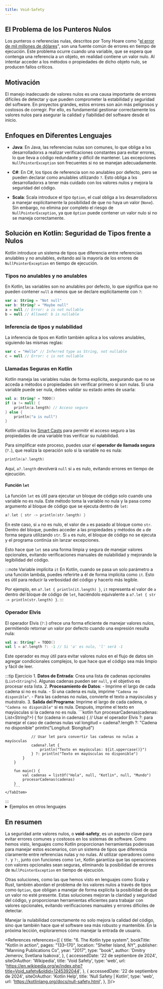 ```yaml
---
title: Void-Safety
---
```


<ReadingTime />


## El Problema de los Punteros Nulos

Los punteros o referencias nulas, descritos por Tony Hoare como "[el error de mil millones de dólares](https://www.infoq.com/presentations/Null-References-The-Billion-Dollar-Mistake-Tony-Hoare/)", son una fuente común de errores en tiempo de ejecución. Este problema ocurre cuando una variable, que se espera que contenga una referencia a un objeto, en realidad contiene un valor nulo. Al intentar acceder a los métodos o propiedades de dicho objeto nulo, se producen fallos críticos.

## Motivación

El manejo inadecuado de valores nulos es una causa importante de errores difíciles de detectar y que pueden comprometer la estabilidad y seguridad del software. En proyectos grandes, estos errores son aún más peligrosos y costosos de corregir. Por ello, es fundamental gestionar correctamente los valores nulos para asegurar la calidad y fiabilidad del software desde el inicio.

## Enfoques en Diferentes Lenguajes

- **Java**: En Java, las referencias nulas son comunes, lo que obliga a lxs desarrolladorxs a realizar verificaciones constantes para evitar errores, lo que lleva a código redundante y difícil de mantener. Las excepciones `NullPointerException` son frecuentes si no se manejan adecuadamente.

- **C#**: En C#, los tipos de referencia son no anulables por defecto, pero se pueden declarar como anulables utilizando `?`. Esto obliga a lxs desarrolladorxs a tener más cuidado con los valores nulos y mejora la seguridad del código.

- **Scala**: Scala introduce el tipo `Option`, el cual obliga a lxs desarrolladorxs a manejar explícitamente la posibilidad de que no haya un valor (`None`). Sin embargo, no elimina por completo el riesgo de `NullPointerException`, ya que `Option` puede contener un valor nulo si no se maneja correctamente.

## Solución en Kotlin: Seguridad de Tipos frente a Nulos

Kotlin introduce un sistema de tipos que diferencia entre referencias anulables y no anulables, evitando así la mayoría de los errores de `NullPointerException` en tiempo de ejecución.

### Tipos no anulables y no anulables

En Kotlin, las variables son no anulables por defecto, lo que significa que no pueden contener `null` a menos que se declare explícitamente con `?`:

```kotlin
var a: String = "Not null"
var b: String? = "Maybe null"
a = null // Error: a is not nullable
b = null // Allowed: b is nullable
```

### Inferencia de tipos y nulabilidad

La inferencia de tipos en Kotlin también aplica a los valores anulables, siguiendo las mismas reglas:

```kotlin
var c = "Hello" // Inferred type as String, not nullable
c = null // Error: c is not nullable
```

### Llamadas Seguras en Kotlin

Kotlin maneja las variables nulas de forma explícita, asegurando que no se acceda a métodos o propiedades sin verificar primero si son nulas. Si una variable puede ser nula, debes validar su estado antes de usarla:

```kotlin
val a: String? = TODO()
if (a != null) {
    println(a.length) // Acceso seguro
} else {
    println("a is null")
}
```

Kotlin utiliza los [Smart Casts](https://kotlinlang.org/docs/typecasts.html#smart-casts) para permitir el acceso seguro a las propiedades de una variable tras verificar su nulabilidad.

Para simplificar este proceso, puedes usar el **operador de llamada segura** (`?.`), que realiza la operación solo si la variable no es nula:

```kotlin
println(a?.length)
```

Aquí, `a?.length` devolverá `null` si `a` es nulo, evitando errores en tiempo de ejecución.

#### Función `let`

La función `let` es útil para ejecutar un bloque de código solo cuando una variable no es nula. Este método toma la variable no nula y la pasa como argumento al bloque de código que se ejecuta dentro de `let`:

```kotlin
a?.let { str -> println(str.length) }
```

En este caso, si `a` no es nulo, el valor de `a` es pasado al bloque como `str`. Dentro del bloque, puedes acceder a las propiedades y métodos de `a` de forma segura utilizando `str`. Si `a` es nulo, el bloque de código no se ejecuta y el programa continúa sin lanzar excepciones.

Esto hace que `let` sea una forma limpia y segura de manejar valores opcionales, evitando verificaciones manuales de nulabilidad y mejorando la legibilidad del código.

:::note Variable implícita `it`
En Kotlin, cuando se pasa un solo parámetro a una función lambda, puedes referirte a él de forma implícita como `it`. Esto es útil para reducir la verbosidad del código y hacerlo más legible.

Por ejemplo, en `a?.let { println(it.length) }`, `it` representa el valor de `a` dentro del bloque de código de `let`, haciéndolo equivalente a `a?.let { str -> println(str.length) }`.
:::

### Operador Elvis

El operador Elvis (`?:`) ofrece una forma eficiente de manejar valores nulos, permitiendo retornar un valor por defecto cuando una expresión resulta nula:

```kotlin
val a: String? = TODO()
val l = a?.length ?: -1 // Si 'a' es nulo, 'l' será -1
```

Este operador es muy útil para evitar valores nulos en el flujo de datos sin agregar condicionales complejos, lo que hace que el código sea más limpio y fácil de leer.

:::tip Ejercicio
<Tabs>
    <TabItem value="Enunciado" label="Enunciado">
        1. **Datos de Entrada**: Crea una lista de cadenas opcionales (`List<String?>`). Algunas cadenas pueden ser `null`, y el objetivo es procesar esta lista.
        2. **Procesamiento de Datos**:
            - Imprime el largo de cada cadena si no es nula.
            - Si una cadena es nula, imprime `"Cadena no disponible"`.
            - Para las cadenas no nulas, convierte el texto a mayúsculas y muéstralo.
        3. **Salida del Programa**: Imprime el largo de cada cadena, o `"Cadena no disponible"` si es nula. Después, imprime el texto en mayúsculas si la cadena no es nula.
    </TabItem>
    <TabItem value="Solución" label="Solución">
        ```kotlin
        fun procesarCadenas(cadenas: List<String?>) {
            for (cadena in cadenas) {
                // Usar el operador Elvis ?: para manejar el caso de cadenas nulas
                val longitud = cadena?.length ?: "Cadena no disponible"
                println("Longitud: $longitud")

                // Usar let para convertir las cadenas no nulas a mayúsculas
                cadena?.let {
                    println("Texto en mayúsculas: ${it.uppercase()}")
                } ?: println("Texto en mayúsculas no disponible")
            }
        }

        fun main() {
            val cadenas = listOf("Hola", null, "Kotlin", null, "Mundo")
            procesarCadenas(cadenas)
        }
        ```
    </TabItem>
</Tabs>
:::

<details>
    <summary>Ejemplos en otros lenguajes</summary>
    ## Ejemplos en Otros Lenguajes

    ### Scala

    Utiliza `Option`, `map`, y `foreach` para trabajar con valores opcionales de forma funcional, similar a cómo Kotlin usa `?.let`.

    ```scala
    val cadenas = List(Some("Hola"), None, Some("Scala"), None, Some("Mundo"))

    cadenas.foreach { cadena =>
        val longitud = cadena.map(_.length).getOrElse("Cadena no disponible")
        println(s"Longitud: $longitud")

        cadena.map(_.toUpperCase).foreach { texto =>
            println(s"Texto en mayúsculas: $texto")
        }
    }
    ```

    Aquí, `map` se utiliza para transformar los valores opcionales y `getOrElse` para proporcionar un valor predeterminado en caso de `None`. `foreach` se usa para imprimir el resultado cuando el valor está presente.

    ### Rust

    En **Rust**, puedes usar `map` y `and_then` (equivalente a `flatMap`) para trabajar con valores de tipo `Option`.

    ```rust
    let cadenas: Vec<Option<&str>> = vec![
        Some("Hola"),
        None,
        Some("Rust"),
        None,
        Some("Mundo"),
    ];

    for cadena in cadenas {
        let longitud = cadena.map(|texto| texto.len()).unwrap_or_else(|| {
            println!("Longitud: Cadena no disponible");
            return 0;
        });

        if longitud > 0 {
            println!("Longitud: {}", longitud);
        }

        cadena.map(|texto| texto.to_uppercase())
            .map(|texto| println!("Texto en mayúsculas: {}", texto))
            .unwrap_or_else(|| println!("Texto en mayúsculas no disponible"));
    }
    ```

    En este ejemplo, `map` transforma los valores cuando están presentes, y `unwrap_or_else` proporciona un valor predeterminado o ejecuta un bloque en caso de `None`. `and_then` (alias `flatMap`) no es necesario en este caso, ya que `map` es suficiente para las transformaciones simples.

    ### TypeScript

    Aunque **TypeScript** no tiene un manejo explícito de `null` como Kotlin o Scala, puedes usar validaciones similares con `?.` y el operador `??`.

    ```typescript
    const cadenas: (string | null)[] = ["Hola", null, "TypeScript", null, "Mundo"];

    cadenas.forEach(cadena => {
        const longitud = cadena?.length ?? "Cadena no disponible";
        console.log(`Longitud: ${longitud}`);

        cadena?.toUpperCase
            ? console.log(`Texto en mayúsculas: ${cadena.toUpperCase()}`)
            : console.log("Texto en mayúsculas no disponible");
    });
    ```
    ### Swift

    En **Swift**, puedes usar `Optional` y `map` para trabajar con valores opcionales de manera segura, similar a `let` en Kotlin.

    ```swift
    let cadenas: [String?] = ["Hola", nil, "Swift", nil, "Mundo"]

    for cadena in cadenas {
        let longitud = cadena?.count ?? "Cadena no disponible"
        print("Longitud: \(longitud)")

        cadena.map { texto in
            print("Texto en mayúsculas: \(texto.uppercased())")
        } ?? print("Texto en mayúsculas no disponible")
    }
    ```

    ### Elixir

    En **Elixir**, se puede usar `case` y `with` para manejar valores que podrían ser nulos o `nil`.

    ```elixir
    cadenas = ["Hola", nil, "Elixir", nil, "Mundo"]

    for cadena <- cadenas do
        longitud =
            case cadena do
                nil -> "Cadena no disponible"
                _ -> String.length(cadena)
            end

        IO.puts("Longitud: #{longitud}")

        case cadena do
            nil -> IO.puts("Texto en mayúsculas no disponible")
            _ -> IO.puts("Texto en mayúsculas: #{String.upcase(cadena)}")
        end
    end
    ```
</details>

## En resumen

La seguridad ante valores nulos, o **void-safety**, es un aspecto clave para evitar errores comunes y costosos en los sistemas de software. Como hemos visto, lenguajes como Kotlin proporcionan herramientas poderosas para manejar estos escenarios, con un sistema de tipos que diferencia claramente entre referencias nulas y no nulas. Al utilizar operadores como `?.` y `?:`, junto con funciones como `let`, Kotlin garantiza que las operaciones con valores opcionales sean seguras, eliminando la posibilidad de errores de `NullPointerException` en tiempo de ejecución.

Otras soluciones, como las que hemos visto en lenguajes como Scala y Rust, también abordan el problema de los valores nulos a través de tipos como `Option`, que obligan a manejar de forma explícita la posibilidad de que un valor no esté presente. Estas soluciones mejoran la claridad y seguridad del código, y proporcionan herramientas eficientes para trabajar con valores opcionales, evitando verificaciones manuales y errores difíciles de detectar.

Manejar la nulabilidad correctamente no solo mejora la calidad del código, sino que también hace que el software sea más robusto y mantenible. En la próxima lección, exploraremos cómo manejar la entrada de usuario.

<References references={[
    {
        title: "6. The Kotlin type system",
        bookTitle: "Kotlin in action",
        pages: "133–170",
        location: "Shelter Island, NY",
        publisher: "Manning Publications Co",
        year: "2017",
        type: "book",
        author: 'Dmitry Jemerov, Svetlana Isakova',
    },
    {
        accessedDate: '22 de septiembre de 2024',
        siteOrAuthor: 'Wikipedia',
        title: 'Void Safety',
        type: 'web',
        url: 'https://en.wikipedia.org/w/index.php?title=Void_safety&oldid=1245392044',
    },
    {
        accessedDate: '22 de septiembre de 2024',
        siteOrAuthor: 'Kotlin Help',
        title: 'Null Safety | Kotlin',
        type: 'web',
        url: 'https://kotlinlang.org/docs/null-safety.html',
    },
]}/>
